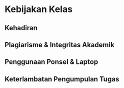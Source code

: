 # Kebijakan Kelas {.unnumbered}

## Kehadiran

## Plagiarisme & Integritas Akademik

## Penggunaan Ponsel & Laptop

## Keterlambatan Pengumpulan Tugas
